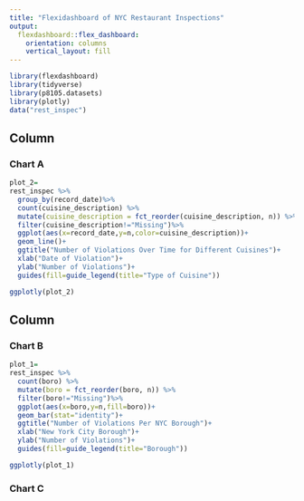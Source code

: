 ---
title: "Flexidashboard of NYC Restaurant Inspections"
output: 
  flexdashboard::flex_dashboard:
    orientation: columns
    vertical_layout: fill
---

```{r setup, include=FALSE}
library(flexdashboard)
library(tidyverse)
library(p8105.datasets)
library(plotly)
data("rest_inspec")
```


Column {data-width=650}
-----------------------------------------------------------------------

### Chart A

```{r}
plot_2=
rest_inspec %>% 
  group_by(record_date)%>%
  count(cuisine_description) %>% 
  mutate(cuisine_description = fct_reorder(cuisine_description, n)) %>% 
  filter(cuisine_description!="Missing")%>%
  ggplot(aes(x=record_date,y=n,color=cuisine_description))+
  geom_line()+
  ggtitle("Number of Violations Over Time for Different Cuisines")+
  xlab("Date of Violation")+
  ylab("Number of Violations")+
  guides(fill=guide_legend(title="Type of Cuisine"))

ggplotly(plot_2)

```

Column {data-width=350}
-----------------------------------------------------------------------

### Chart B

```{r}
plot_1=
rest_inspec %>% 
  count(boro) %>% 
  mutate(boro = fct_reorder(boro, n)) %>% 
  filter(boro!="Missing")%>%
  ggplot(aes(x=boro,y=n,fill=boro))+
  geom_bar(stat="identity")+
  ggtitle("Number of Violations Per NYC Borough")+
  xlab("New York City Borough")+
  ylab("Number of Violations")+
  guides(fill=guide_legend(title="Borough"))

ggplotly(plot_1)
```

### Chart C

```{r}

```


